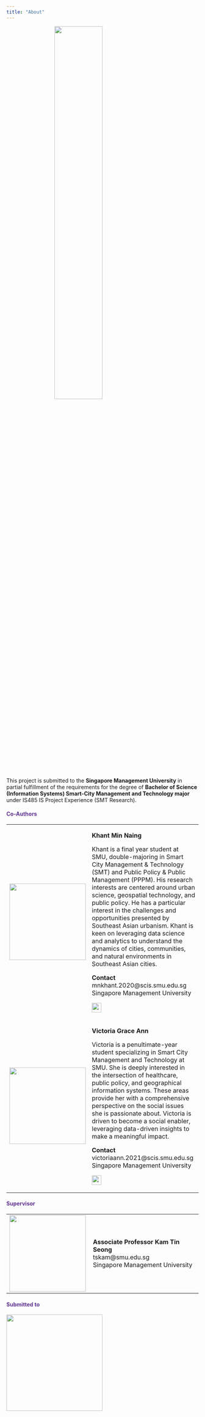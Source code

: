 ```yaml
---
title: "About"
---
```


![](images/Spatialilengt.png){width="50%" style="display: block; margin-left: auto; margin-right: auto;"}

This project is submitted to the **Singapore Management University** in partial fulfillment of the requirements for the degree of **Bachelor of Science (Information Systems) Smart-City Management and Technology major** under IS485 IS Project Experience (SMT Research).

::: {style="color: #603494;"}
#### **Co-Authors** {style="color: #603494;"}
:::

+--------------------------------+---------------------------------------------------------------------------------------------------------------------------------------------------------------------------------------------------------------------------------------------------------------------------------------------------------------------------------------------------------------------------------------------------------------------------------------------------------------------------------------------------------------------------+
| ![](images/3.png){width="200"} | **Khant Min Naing**                                                                                                                                                                                                                                                                                                                                                                                                                                                                                                       |
|                                |                                                                                                                                                                                                                                                                                                                                                                                                                                                                                                                           |
|                                | Khant is a final year student at SMU, double-majoring in Smart City Management & Technology (SMT) and Public Policy & Public Management (PPPM). His research interests are centered around urban science, geospatial technology, and public policy. He has a particular interest in the challenges and opportunities presented by Southeast Asian urbanism. Khant is keen on leveraging data science and analytics to understand the dynamics of cities, communities, and natural environments in Southeast Asian cities. |
|                                |                                                                                                                                                                                                                                                                                                                                                                                                                                                                                                                           |
|                                | **Contact\                                                                                                                                                                                                                                                                                                                                                                                                                                                                                                                |
|                                | **mnkhant.2020\@scis.smu.edu.sg\                                                                                                                                                                                                                                                                                                                                                                                                                                                                                          |
|                                | Singapore Management University                                                                                                                                                                                                                                                                                                                                                                                                                                                                                           |
|                                |                                                                                                                                                                                                                                                                                                                                                                                                                                                                                                                           |
|                                | ![](images/LinkedIn_logo.png){fig-align="left" width="25"}                                                                                                                                                                                                                                                                                                                                                                                                                                                                |
+--------------------------------+---------------------------------------------------------------------------------------------------------------------------------------------------------------------------------------------------------------------------------------------------------------------------------------------------------------------------------------------------------------------------------------------------------------------------------------------------------------------------------------------------------------------------+
| ![](images/1.png){width="200"} | **Victoria Grace Ann**                                                                                                                                                                                                                                                                                                                                                                                                                                                                                                    |
|                                |                                                                                                                                                                                                                                                                                                                                                                                                                                                                                                                           |
|                                | Victoria is a penultimate-year student specializing in Smart City Management and Technology at SMU. She is deeply interested in the intersection of healthcare, public policy, and geographical information systems. These areas provide her with a comprehensive perspective on the social issues she is passionate about. Victoria is driven to become a social enabler, leveraging data-driven insights to make a meaningful impact.                                                                                   |
|                                |                                                                                                                                                                                                                                                                                                                                                                                                                                                                                                                           |
|                                | **Contact**\                                                                                                                                                                                                                                                                                                                                                                                                                                                                                                              |
|                                | victoriaann.2021\@scis.smu.edu.sg\                                                                                                                                                                                                                                                                                                                                                                                                                                                                                        |
|                                | Singapore Management University                                                                                                                                                                                                                                                                                                                                                                                                                                                                                           |
|                                |                                                                                                                                                                                                                                                                                                                                                                                                                                                                                                                           |
|                                | ![](images/LinkedIn_logo.png){fig-align="left" width="25"}                                                                                                                                                                                                                                                                                                                                                                                                                                                                |
+--------------------------------+---------------------------------------------------------------------------------------------------------------------------------------------------------------------------------------------------------------------------------------------------------------------------------------------------------------------------------------------------------------------------------------------------------------------------------------------------------------------------------------------------------------------------+

::: {style="color: #603494;"}
#### **Supervisor** {style="color: #603494;"}
:::

+--------------------------------+------------------------------------------+
| ![](images/2.png){width="200"} | **Associate Professor Kam Tin Seong**\   |
|                                | tskam\@smu.edu.sg\                       |
|                                | Singapore Management University          |
+--------------------------------+------------------------------------------+

::: {style="color: #603494;"}
#### **Submitted to** {style="color: #603494;"}
:::

[![](images/smu-logo.jpeg){fig-align="left" width="252"}](smu.edu.sg)
